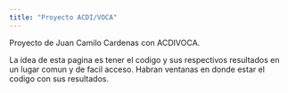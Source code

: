 ```yaml
---
title: "Proyecto ACDI/VOCA"
---
```

Proyecto de Juan Camilo Cardenas con ACDIVOCA.

La idea de esta pagina es tener el codigo y sus respectivos resultados en un lugar comun y de facil acceso. Habran ventanas en donde estar el codigo con sus resultados.


